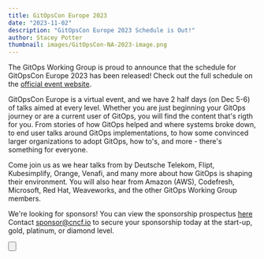 ```yaml
---
title: GitOpsCon Europe 2023
date: "2023-11-02"
description: "GitOpsCon Europe 2023 Schedule is Out!"
author: Stacey Potter
thumbnail: images/GitOpsCon-NA-2023-image.png
---
```


The GitOps Working Group is proud to announce that
the schedule for GitOpsCon Europe 2023 has been
released! Check out the full schedule on the [official event website](https://events.linuxfoundation.org/gitopscon-europe/program/schedule/).

GitOpsCon Europe is a virtual event, and we have 2 half days (on Dec 5-6) 
of talks aimed at every level. Whether you are just 
beginning your GitOps journey or are a current user of GitOps, 
you will find the content that's rigth for you. From stories of 
how GitOps helped and where systems broke down, to end user talks 
around GitOps implementations, to how some convinced larger 
organizations to adopt GitOps, how to's, and more - there's something 
for everyone.

Come join us as we hear talks from by Deutsche Telekom, Flipt,
Kubesimplify, Orange, Venafi, and many more about how GitOps is shaping their
environment. You will also hear from Amazon (AWS), Codefresh, Microsoft,
Red Hat, Weaveworks, and the other GitOps Working Group members.

We're looking for sponsors! You can view the sponsorship prospectus [here](https://events.linuxfoundation.org/wp-content/uploads/2023/10/sponsor-GitOpsCon-2023_102723.pdf)
Contact sponsor@cncf.io to secure your sponsorship today at the
start-up, gold, platinum, or diamond level. 


<Button
  to="https://events.linuxfoundation.org/gitopscon-europe/register/"
  label="Register Now"
  className="w-full mt-12 md:w-auto"
/>
